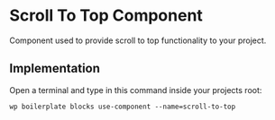 
<Meta of={ComponentData} name='About' />

# Scroll To Top Component

Component used to provide scroll to top functionality to your project.

## Implementation

Open a terminal and type in this command inside your projects root:

```shell
wp boilerplate blocks use-component --name=scroll-to-top
```
